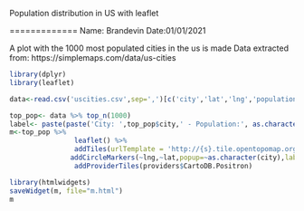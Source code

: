 Population distribution in US with leaflet

=============
Name: Brandevin
Date:01/01/2021

A plot with the 1000 most populated cities in the us is made
Data extracted from: https://simplemaps.com/data/us-cities

```r
library(dplyr)
library(leaflet)

data<-read.csv('uscities.csv',sep=',')[c('city','lat','lng','population')]

top_pop<- data %>% top_n(1000)
label<- paste(paste('City: ',top_pop$city,' - Population:', as.character(format(as.numeric(top_pop$population),nsmall=0,big.mark=','))))
m<-top_pop %>%
                leaflet() %>%
                addTiles(urlTemplate = 'http://{s}.tile.opentopomap.org/{z}/{x}/{y}.png') %>%
               addCircleMarkers(~lng,~lat,popup=~as.character(city),label=label,radius=sqrt(top_pop$population)/200)%>%
                addProviderTiles(providers$CartoDB.Positron)  

library(htmlwidgets)
saveWidget(m, file="m.html")
m
```